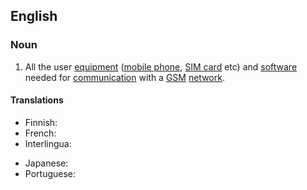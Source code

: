 {{also|mobile-station}}
==English==

===Noun===
{{en-noun}}

# {{lb|en|telecommunications}} All the user [[equipment]] ([[mobile phone]], [[SIM card]] etc) and [[software]] needed for [[communication]] with a [[GSM]] [[network]].

====Translations====
{{trans-top|mobile equipment}}
* Finnish: {{t|fi|mobiiliasema}}
* French: {{t+|fr|station mobile|f}}
* Interlingua: {{t|ia|station mobile}}
{{trans-mid}}
* Japanese: {{t|ja|移動局|tr=[[いどうきょく]], idōkyoku}}
* Portuguese: {{t|pt|estação móvel|f}}
{{trans-bottom}}